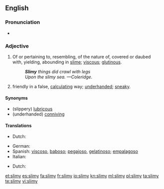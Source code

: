 ==English==

===Pronunciation===
*{{IPA|/'slaɪ.mi/}}
*: {{rhymes|aɪmi}}

===Adjective===
{{en-adj|slimier|slimiest}}

# Of or pertaining to, resembling, of the nature of, covered or daubed with, yielding, abounding in [[slime]]; [[viscous]]; [[glutinous]].
#: '''''Slimy''' things did crawl with legs ''
#:''Upon the slimy sea. &mdash;Coleridge.''
# {{slang|figurative}} friendly in a false, [[calculating]] way; [[underhanded]]; [[sneaky]].

====Synonyms====
* (slippery) [[lubricous]]
* (underhanded) [[conniving]]
====Translations====
{{trans-top|glutinous}}
* Dutch: {{t+|nl|slijmig}}
{{trans-mid}}
* German: {{t-|de|schleimig}}
* Spanish: [[viscoso]], [[baboso]]; [[pegajoso]], [[gelatinoso]]; [[empalagoso]]
* Italian: {{t+|it|viscido}}
{{trans-bottom}}

{{trans-top|underhanded}}
* Dutch: {{t+|nl|achterbaks}}
{{trans-mid}}
{{trans-bottom}}
[[et:slimy]]
[[es:slimy]]
[[fa:slimy]]
[[fr:slimy]]
[[io:slimy]]
[[kn:slimy]]
[[ml:slimy]]
[[pl:slimy]]
[[ta:slimy]]
[[te:slimy]]
[[vi:slimy]]